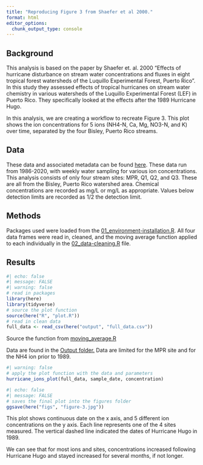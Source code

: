 ```yaml
---
title: "Reproducing Figure 3 from Shaefer et al 2000."
format: html
editor_options: 
  chunk_output_type: console
---
```


## Background
This analysis is based on the paper by Shaefer et. al. 2000 "Effects of hurricane disturbance on stream water concentrations and fluxes in eight tropical forest watersheds of the Luquillo Experimental Forest, Puerto Rico". In this study they assessed effects of tropical hurricanes on stream water chemistry in various watersheds of the Luquillo Experimental Forest (LEF) in Puerto Rico. They specifically looked at the effects after the 1989 Hurricane Hugo.

In this analysis, we are creating a workflow to recreate Figure 3. This plot shows the ion concentrations for 5 ions (NH4-N, Ca, Mg, NO3-N, and K) over time, separated by the four Bisley, Puerto Rico streams. 

## Data
These data and associated metadata can be found [here](https://doi.org/10.6073/PASTA/F31349BEBDC304F758718F4798D25458). These data run from 1986-2020, with weekly water sampling for various ion concentrations. This analysis consists of only four stream sites: MPR, Q1, Q2, and Q3. These are all from the Bisley, Puerto Rico watershed area. Chemical concentrations are recorded as mg/L or mg/L as appropriate. Values below detection limits are recorded as 1/2 the detection limit.

## Methods

Packages used were loaded from the [01_environment-installation.R](https://github.com/lsdixit/eds214-reproducible-workflow/blob/main/01_environment-installation.R). All four data frames were read in, cleaned, and the moving average function applied to each individually in the [02_data-cleaning.R](https://github.com/lsdixit/eds214-reproducible-workflow/blob/main/02_data-cleaning.R) file. 

## Results
```r
#| echo: false
#| message: FALSE
#| warning: false
# read in packages
library(here)
library(tidyverse)
# source the plot function
source(here("R", "plot.R"))
# read in clean data
full_data <- read_csv(here("output", "full_data.csv"))
```

Source the function from [moving_average.R](https://github.com/lsdixit/eds214-reproducible-workflow/blob/main/R/moving_average.R)

Data are found in the [Output folder.](https://github.com/lsdixit/eds214-reproducible-workflow/tree/main/output) Data are limited for the MPR site and for the NH4 ion prior to 1989. 

```r
#| warning: false
# apply the plot function with the data and parameters
hurricane_ions_plot(full_data, sample_date, concentration)
```

```r
#| echo: false
#| message: FALSE
# saves the final plot into the figures folder
ggsave(here("figs", "figure-3.jpg"))
```

This plot shows continuous date on the x axis, and 5 different ion concentrations on the y axis. Each line represents one of the 4 sites measured. The vertical dashed line indicated the dates of Hurricane Hugo in 1989.

We can see that for most ions and sites, concentrations increased following Hurricane Hugo and stayed increased for several months, if not longer.  